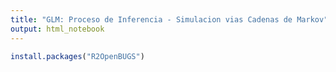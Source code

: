 ```yaml
---
title: "GLM: Proceso de Inferencia - Simulacion vias Cadenas de Markov"
output: html_notebook
---
```


```r
install.packages("R2OpenBUGS")
```

